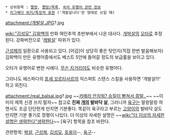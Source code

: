  * 상위항목 : [[짤방]], [[짤방/목록]], [[속어 유행어 관련 정보]]
 * [[리그베다 위키/특징적 표현]] ('개발살나다'란 형태로 쓰일 때)

attachment:/개발살.JPG?.jpg

[[wiki:"김성모" 김화백]]의 만화 여인추억 초반부에서 나온 대사다. [[개]][[박살]]의 [[오타]]로 추정된다. 강화버전으로 '[[캐]]발살' 따위가 있다.

[[근성체]]의 일환으로 사용되고 있다. [어감]이 상당히 좋은 탓인지(직접 한번 발음해보자) 김화백이 만든 유행어중에서도 베스트 5안에 들어갈 정도의 보급률을 보이고 있다.

오타가 유행어로 변한 사례다. [[무슨 지거리야]]도 비슷한 유행어다.

그라나도 에스파다의 [[호세 꼬르타사르]]의 익스퍼트 스탠스 스킬을 사용하면 '개발살!!!' 하고 외친다.

attachment:/real_balsal.jpg?.jpg
~~[[유인촌|카메라 안치워? 승질이 뻗쳐서 증말..]]~~ ~~이미지 제목 신경 쓰지 말자~~
참고로 '''진짜 [[개]]의 발바닥 살''', 그러니까 [[육구]]는 말랑말랑 하면서도 조금 단단한게 만지면 기분좋다. 똑같이 육구라고 부르는 [[고양이]]의 발바닥 살도 만지면 기분 좋기로 정평이 나있다.
더 이상의 자세한 설명은 ~~[[wiki:"더 이상의 자세한 설명은 생략한다"생략한다]]~~ [육구] 항목을 참조 바란다.

관련항목: [[박살]], [[근성체]], [[김성모]], [[호옹이]]--, [[육구]]--

